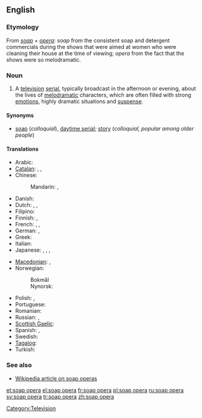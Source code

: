 ==English==

===Etymology===
From ''[[soap]]'' + ''[[opera]]'': ''soap'' from the consistent soap and detergent commercials during the shows that were aimed at women who were cleaning their house at the time of viewing; ''opera'' from the fact that the shows were so melodramatic.

===Noun===
{{en-noun|sg=[[soap]] [[opera]]}}

# A [[television]] [[serial]], typically broadcast in the afternoon or evening, about the lives of [[melodramatic]] characters, which are often filled with strong [[emotion]]s, highly dramatic situations and [[suspense]].

====Synonyms====
* [[soap]] (''colloquial''), [[daytime serial]]; [[story]] (''colloquial, popular among older people'')

====Translations====
{{trans-top|television serial}}
* Arabic: {{t|ar|أوبرا الصابون|f|tr='uubira al-Saabuun}}
* [[Catalan]]: {{t-|ca|culebrot|m}},  {{t-|ca|telenovel·la|f}},  {{t|ca|fulletó|m}}
* Chinese:
*: Mandarin: {{t|cmn|肥皂劇|sc=Hani}},  {{t|cmn|肥皂剧|tr=féizào-jù|sc=Hani}}
* Danish: {{t-|da|sæbeopera|c}}
* Dutch: {{t+|nl|soap|f}}, {{t|nl|soapreeks}} '' '', {{t|nl|soapserie}} '' ''
* Filipino: {{tø|fil|telenobela}}
* Finnish: {{t-|fi|saippuasarja}}, {{t-|fi|saippuaooppera}}
* French: {{t+|fr|feuilleton|m}}, {{t+|fr|soap opera|m}}, {{t+|fr|soap|m}}
* German: {{t+|de|soap|f|alt=Soap}}, {{t+|de|Seifenoper|f}}
* Greek: {{t+|el|σαπουνόπερα|f|tr=sapounópera}}
* Italian: {{t-|it|telenovela|f}}
* Japanese: {{t-|ja|昼メロ|tr=hiru-mero}}, {{t|ja|昼ドラマ|tr=hiru-dorama}}, {{t|ja|昼ドラ|tr=hiru-dora}},  {{t|ja|ソープオペラ|tr=sōpuopera}}
{{trans-mid}}
* [[Macedonian]]: {{t-|mk|сапунска опера|f|tr=sápunnska ópera}},  {{t-|mk|сапуница|f|tr=sapúnica}}
* Norwegian:
*: Bokmål {{t-|no|såpeopera|m}}
*: Nynorsk: {{t-|no|såpeopera|m}}
* Polish: {{t+|pl|telenowela|f}},  {{t+|pl|opera mydlana|f}}
* Portuguese: {{t-|pt|telenovela|f}}
* Romanian: {{t|ro|telenovelă|f}}
* Russian: {{t|ru|мыльная опера|f|tr=mýl'naja ópera}},  {{t|ru|телесериал|m|tr=teleseriál}}
* [[Scottish Gaelic]]: {{t-|gd|siabann|m|xs=Scottish Gaelic}}
* Spanish: {{t+|es|telenovela|f}}, {{t|es|culebrón|m}}
* Swedish: {{t-|sv|såpopera|c}}
* [[Tagalog]]: {{t|tl|telenobela|xs=Tagalog}}
* Turkish: {{t-|tr|pembe dizi}}
{{trans-bottom}}

===See also===
* [[w:soap_opera|Wikipedia article on soap operas]]

[[Category:Television]]

[[et:soap opera]]
[[el:soap opera]]
[[fr:soap opera]]
[[pl:soap opera]]
[[ru:soap opera]]
[[sv:soap opera]]
[[tr:soap opera]]
[[zh:soap opera]]